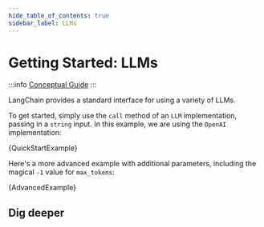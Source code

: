 ```yaml
---
hide_table_of_contents: true
sidebar_label: LLMs
---
```



# Getting Started: LLMs

:::info
[Conceptual Guide](https://docs.langchain.com/docs/components/models/language-model)
:::

LangChain provides a standard interface for using a variety of LLMs.

To get started, simply use the `call` method of an `LLM` implementation, passing in a `string` input. In this example, we are using the `OpenAI` implementation:

<CodeBlock language="typescript">{QuickStartExample}</CodeBlock>

Here's a more advanced example with additional parameters, including the magical `-1` value for `max_tokens`:

<CodeBlock language="typescript">{AdvancedExample}</CodeBlock>

## Dig deeper

<DocCardList />
